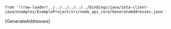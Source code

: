     from '!!raw-loader!../../../../../../bindings/java/iota-client-java/examples/ExampleProject/src/node_api_core/GenerateAddresses.java';

<CodeBlock className="language-java">
    {GenerateAddresses}
</CodeBlock>